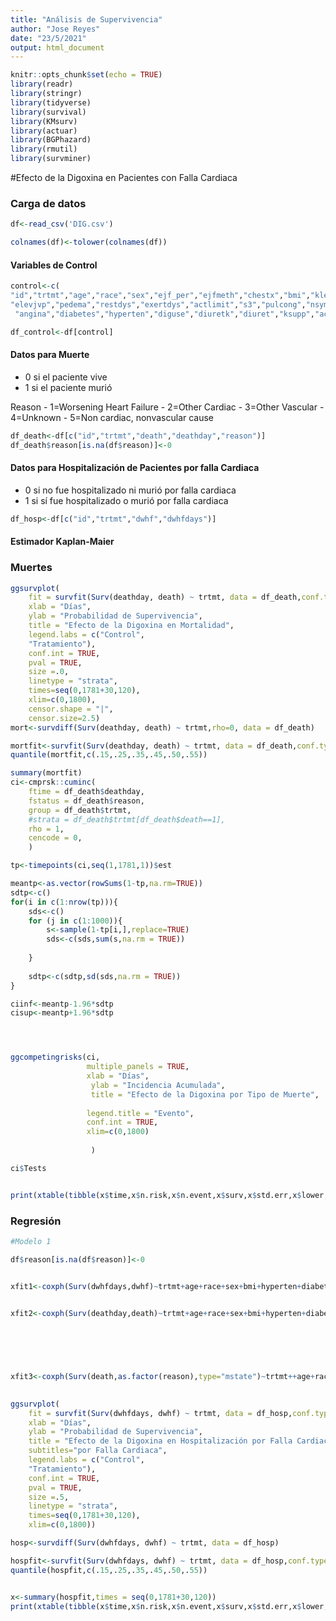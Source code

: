 ```yaml
---
title: "Análisis de Supervivencia"
author: "Jose Reyes"
date: "23/5/2021"
output: html_document
---
```


```r
knitr::opts_chunk$set(echo = TRUE)
library(readr)
library(stringr)
library(tidyverse)
library(survival)
library(KMsurv)
library(actuar)
library(BGPhazard)
library(rmutil)
library(survminer)
```

#Efecto de la Digoxina en Pacientes con Falla Cardiaca

### Carga de datos
```r
df<-read_csv('DIG.csv')

colnames(df)<-tolower(colnames(df))
```

#### Variables de Control 

```r
control<-c( 
"id","trtmt","age","race","sex","ejf_per","ejfmeth","chestx","bmi","klevel","creat","digdoser","chfdur","rales",  
"elevjvp","pedema","restdys","exertdys","actlimit","s3","pulcong","nsym","heartrte","diabp","sysbp","functcls","chfetiol","prevmi", 
 "angina","diabetes","hyperten","diguse","diuretk","diuret","ksupp","aceinhib","nitrates","hydral","vasod","digdose")

df_control<-df[control]
```




#### Datos para Muerte

- 0 si el paciente vive
- 1 si el paciente murió 

Reason
- 1=Worsening Heart Failure
- 2=Other Cardiac
- 3=Other Vascular
- 4=Unknown
- 5=Non cardiac, nonvascular cause



```r
df_death<-df[c("id","trtmt","death","deathday","reason")]
df_death$reason[is.na(df$reason)]<-0

```


#### Datos para Hospitalización de Pacientes por falla Cardiaca

- 0 si no fue hospitalizado ni murió por falla cardiaca
- 1 si sí fue hospitalizado o murió por falla cardiaca

```r
df_hosp<-df[c("id","trtmt","dwhf","dwhfdays")]

```
#### Estimador Kaplan-Maier

### Muertes
```r
ggsurvplot(
    fit = survfit(Surv(deathday, death) ~ trtmt, data = df_death,conf.type = "log-log"), 
    xlab = "Días", 
    ylab = "Probabilidad de Supervivencia",
    title = "Efecto de la Digoxina en Mortalidad",
    legend.labs = c("Control",
    "Tratamiento"),
    conf.int = TRUE,
    pval = TRUE,
    size =.0,
    linetype = "strata",
    times=seq(0,1781+30,120),
    xlim=c(0,1800),
    censor.shape = "|",
    censor.size=2.5)
mort<-survdiff(Surv(deathday, death) ~ trtmt,rho=0, data = df_death)

mortfit<-survfit(Surv(deathday, death) ~ trtmt, data = df_death,conf.type = "log-log") 
quantile(mortfit,c(.15,.25,.35,.45,.50,.55))

summary(mortfit)
ci<-cmprsk::cuminc(
    ftime = df_death$deathday, 
    fstatus = df_death$reason, 
    group = df_death$trtmt,
    #strata = df_death$trtmt[df_death$death==1],
    rho = 1,
    cencode = 0,
    )

tp<-timepoints(ci,seq(1,1781,1))$est

meantp<-as.vector(rowSums(1-tp,na.rm=TRUE))
sdtp<-c()
for(i in c(1:nrow(tp))){
    sds<-c()
    for (j in c(1:1000)){
        s<-sample(1-tp[i,],replace=TRUE)
        sds<-c(sds,sum(s,na.rm = TRUE))
        
    }
    
    sdtp<-c(sdtp,sd(sds,na.rm = TRUE))
}

ciinf<-meantp-1.96*sdtp
cisup<-meantp+1.96*sdtp




ggcompetingrisks(ci,
                 multiple_panels = TRUE,
                 xlab = "Días",
                  ylab = "Incidencia Acumulada",
                  title = "Efecto de la Digoxina por Tipo de Muerte",
                 
                 legend.title = "Evento",
                 conf.int = TRUE,
                 xlim=c(0,1800)
                
                  )

ci$Tests


print(xtable(tibble(x$time,x$n.risk,x$n.event,x$surv,x$std.err,x$lower,x$upper)),include.rownames = FALSE)
```



### Regresión

```r
#Modelo 1

df$reason[is.na(df$reason)]<-0


xfit1<-coxph(Surv(dwhfdays,dwhf)~trtmt+age+race+sex+bmi+hyperten+diabetes+angina+prevmi,data=df)
  

xfit2<-coxph(Surv(deathday,death)~trtmt+age+race+sex+bmi+hyperten+diabetes+angina+prevmi,data=df)
  

  



xfit3<-coxph(Surv(death,as.factor(reason),type="mstate")~trtmt++age+race+sex+bmi+hyperten+diabetes+angina+prevmi,data=df,id=id)
               


```





```r

ggsurvplot(
    fit = survfit(Surv(dwhfdays, dwhf) ~ trtmt, data = df_hosp,conf.type = "log-log"), 
    xlab = "Días", 
    ylab = "Probabilidad de Supervivencia",
    title = "Efecto de la Digoxina en Hospitalización por Falla Cardiaca",
    subtitles="por Falla Cardiaca",
    legend.labs = c("Control",
    "Tratamiento"),
    conf.int = TRUE,
    pval = TRUE,
    size =.5,
    linetype = "strata",
    times=seq(0,1781+30,120),
    xlim=c(0,1800))

hosp<-survdiff(Surv(dwhfdays, dwhf) ~ trtmt, data = df_hosp) 

hospfit<-survfit(Surv(dwhfdays, dwhf) ~ trtmt, data = df_hosp,conf.type = "log-log") 
quantile(hospfit,c(.15,.25,.35,.45,.50,.55))


x<-summary(hospfit,times = seq(0,1781+30,120))
print(xtable(tibble(x$time,x$n.risk,x$n.event,x$surv,x$std.err,x$lower,x$upper)),include.rownames = FALSE)

```
